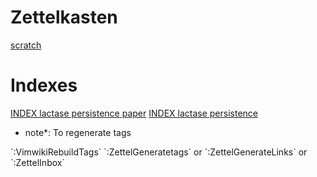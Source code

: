 = Zettelkasten =

[[scratch]]

= Indexes =

[[28-index_lactase_persistence_paper|INDEX lactase persistence paper]]
[[29-index_lactase_persistence|INDEX lactase persistence]]


*note*: To regenerate tags

`:VimwikiRebuildTags`
`:ZettelGeneratetags` or `:ZettelGenerateLinks` or `:ZettelInbox`




